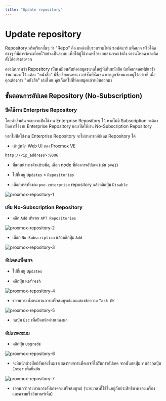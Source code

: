 ```yaml
---
title: "Update repository"
---
```



# Update repository

Repository หรือเรียกสั้นๆ ว่า "Repo" คือ แหล่งเก็บรวบรวมไฟล์ ซอฟต์แวร์ แพ็คเกจ หรือโค้ดต่างๆ ที่มีการจัดระเบียบไว้อย่างเป็นระบบ เพื่อให้ผู้ใช้งานหรือระบบสามารถเข้าถึง ดาวน์โหลด และติดตั้งได้อย่างสะดวก

ลองนึกภาพว่า Repository เป็นเหมือนกับห้องสมุดขนาดใหญ่ที่เก็บหนังสือ (แพ็คเกจซอฟต์แวร์) จำนวนมากไว้ แต่ละ "หนังสือ" มีชื่อเรียกเฉพาะ เวอร์ชันที่ชัดเจน และถูกจัดหมวดหมู่ไว้อย่างดี เมื่อคุณต้องการ "หนังสือ" เล่มไหน คุณก็แค่ไปที่ห้องสมุดแล้วหยิบออกมา

## ขั้นตอนการอัปเดต Repository (No-Subscription)

<Steps>

### ปิดใช้งาน Enterprise Repository

โดยค่าเริ่มต้น ระบบจะเปิดใช้งาน Enterprise Repository ไว้ หากไม่มี Subscription จะต้องปิดการใช้งาน Enterprise Repository และเปิดใช้งาน No-Subscription Repository

<Callout type="warning">
  หากไม่ปิดใช้งาน Enterprise Repository จะไม่สามารถอัปเดต Repository ได้
</Callout>

- เข้าสู่หน้า Web UI ของ Proxmox VE

```txt copy
http://<ip_address>:8006
```

- ที่แถบนำทางด้านซ้ายมือ, เลือก node ที่ต้องการอัปเดต (เช่น `pve1`)

- ไปที่เมนู `Updates` > `Repositories`

- เลือกบรรทัดของ `pve-enterprise` repository แล้วคลิกปุ่ม `Disable`

![proxmox-repository-1](/server/proxmox/proxmox-repository-1.png)

### เพิ่ม No-Subscription Repository

- คลิก `Add` บริเวณ `APT Repositories`

![proxmox-repository-2](/server/proxmox/proxmox-repository-2.png)

- เลือก `No-Subscription` แล้วคลิกปุ่ม `Add`

![proxmox-repository-3](/server/proxmox/proxmox-repository-3.png)

### อัปเดตแพ็คเกจ

- ไปที่เมนู `Updates`

- คลิกปุ่ม `Refresh`

![proxmox-repository-4](/server/proxmox/proxmox-repository-4.png)

- รอจนกระทั่งกระบวนการเสร็จสมบูรณ์และแสดงข้อความ `Task OK`

![proxmox-repository-5](/server/proxmox/proxmox-repository-5.png)

- กดปุ่ม `Esc` เพื่อปิดหน้าต่างแสดงผล

### อัปเกรดระบบ

- คลิกปุ่ม `Upgrade`

![proxmox-repository-6](/server/proxmox/proxmox-repository-6.png)

- จะมีหน้าต่างป๊อปอัพเด้งขึ้นมา แสดงรายการแพ็คเกจที่ได้รับการอัปเดต จากนั้นกดปุ่ม `Y` แล้วกดปุ่ม `Enter` เพื่อยืนยัน

![proxmox-repository-7](/server/proxmox/proxmox-repository-7.png)

- รอจนกว่ากระบวนการอัปเกรดจะเสร็จสมบูรณ์ (ระยะเวลาที่ใช้ขึ้นอยู่กับประสิทธิภาพของเครื่องและความเร็วอินเทอร์เน็ต)

</Steps>
